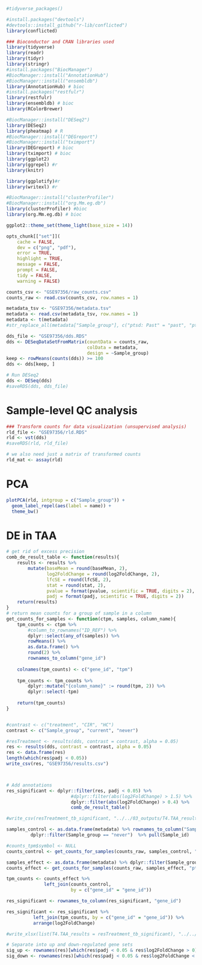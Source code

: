 ```r
#tidyverse_packages()

#install.packages("devtools")
#devtools::install_github("r-lib/conflicted")
library(conflicted)

### Bioconductor and CRAN libraries used
library(tidyverse)
library(readr)
library(tidyr)
library(stringr)
#install.packages("BiocManager")
#BiocManager::install("AnnotationHub")
#BiocManager::install("ensembldb")
library(AnnotationHub) # bioc
#install.packages("restfulr")
library(restfulr)
library(ensembldb) # bioc
library(RColorBrewer)

#BiocManager::install("DESeq2")
library(DESeq2)
library(pheatmap) # R
#BiocManager::install("DEGreport")
#BiocManager::install("tximport")
library(DEGreport) # bioc
library(tximport) # bioc
library(ggplot2) 
library(ggrepel) #r
library(knitr)

library(ggplotify)#r
library(writexl) #r

#BiocManager::install("clusterProfiler")
#BiocManager::install("org.Mm.eg.db")
library(clusterProfiler) #bioc
library(org.Mm.eg.db) # bioc

ggplot2::theme_set(theme_light(base_size = 14))

opts_chunk[["set"]](
    cache = FALSE,
    dev = c("png", "pdf"),
    error = TRUE,
    highlight = TRUE,
    message = FALSE,
    prompt = FALSE,
    tidy = FALSE,
    warning = FALSE)

```
```r
counts_csv <- "GSE97356/raw_counts.csv"
counts_raw <- read.csv(counts_csv, row.names = 1)

metadata_tsv <- "GSE97356/metadata.tsv"
metadata <- read.csv(metadata_tsv, row.names = 1)
metadata <- t(metadata)
#str_replace_all(metadata["Sample_group"], c("ptsd: Past" = "past", "ptsd: Current" = "current", "ptsd: Never" = "control"))
```
```r
dds_file <- "GSE97356/dds.RDS"
dds <- DESeqDataSetFromMatrix(countData = counts_raw, 
                              colData = metadata, 
                              design = ~Sample_group)
keep <- rowMeans(counts(dds)) >= 100
dds <- dds[keep, ]

# Run DESeq2
dds <- DESeq(dds)
#saveRDS(dds, dds_file)
```

# Sample-level QC analysis 
```r
### Transform counts for data visualization (unsupervised analysis)
rld_file <- "GSE97356/rld.RDS"
rld <- vst(dds)
#saveRDS(rld, rld_file)

# we also need just a matrix of transformed counts
rld_mat <- assay(rld)
```
# PCA
```r
plotPCA(rld, intgroup = c("Sample_group")) + 
  geom_label_repel(aes(label = name)) + 
  theme_bw()
```
# DE in TAA
```r
# get rid of excess precision
comb_de_result_table <- function(results){
    results <- results %>%
        mutate(baseMean = round(baseMean, 2),
               log2FoldChange = round(log2FoldChange, 2),
               lfcSE = round(lfcSE, 2),
               stat = round(stat, 2),
               pvalue = format(pvalue, scientific = TRUE, digits = 2),
               padj = format(padj, scientific = TRUE, digits = 2))
    return(results)
}
# return mean counts for a group of sample in a column
get_counts_for_samples <- function(ctpm, samples, column_name){
    tpm_counts <- ctpm %>%
        #column_to_rownames("ID_REF") %>% 
        dplyr::select(any_of(samples)) %>% 
        rowMeans() %>%
        as.data.frame() %>%
        round(2) %>%
        rownames_to_column("gene_id") 
    
    colnames(tpm_counts) <- c("gene_id", "tpm")
    
    tpm_counts <- tpm_counts %>% 
        dplyr::mutate("{column_name}" := round(tpm, 2)) %>% 
        dplyr::select(-tpm)
    
    return(tpm_counts)
}


#contrast <- c("treatment", "CIR", "HC")
contrast <- c("Sample_group", "current", "never")

#resTreatment <- results(dds, contrast = contrast, alpha = 0.05)
res <- results(dds, contrast = contrast, alpha = 0.05)
res <- data.frame(res)
length(which(res$padj < 0.05))
write_csv(res, "GSE97356/results.csv")



# Add annotations
res_significant <- dplyr::filter(res, padj < 0.05) %>%  
                        #dplyr::filter(abs(log2FoldChange) > 1.5) %>% 
                        dplyr::filter(abs(log2FoldChange) > 0.4) %>% 
                        comb_de_result_table()

#write_csv(resTreatment_tb_significant, "../../03_outputs/T4.TAA_results.csv")

samples_control <- as.data.frame(metadata) %>% rownames_to_column("Sample_id") %>% 
         dplyr::filter(Sample_group == "never")  %>% pull(Sample_id)

#counts_tpm$symbol <- NULL
counts_control <- get_counts_for_samples(counts_raw, samples_control, "control_mean")

samples_effect <- as.data.frame(metadata) %>% dplyr::filter(Sample_group == "current") %>% row.names() 
counts_effect <- get_counts_for_samples(counts_raw, samples_effect, "ptsd_mean")

tpm_counts <- counts_effect %>% 
              left_join(counts_control,
                        by = c("gene_id" = "gene_id"))

res_significant <- rownames_to_column(res_significant, "gene_id")

res_significant <- res_significant %>% 
          left_join(tpm_counts, by = c("gene_id" = "gene_id")) %>%
          arrange(log2FoldChange)

#write_xlsx(list(T4.TAA_results = resTreatment_tb_significant), "../../03_outputs/T4.DE_TAA.xlsx")

# Separate into up and down-regulated gene sets
sig_up <- rownames(res)[which(res$padj < 0.05 & res$log2FoldChange > 0)]
sig_down <- rownames(res)[which(res$padj < 0.05 & res$log2FoldChange < 0)]
```
